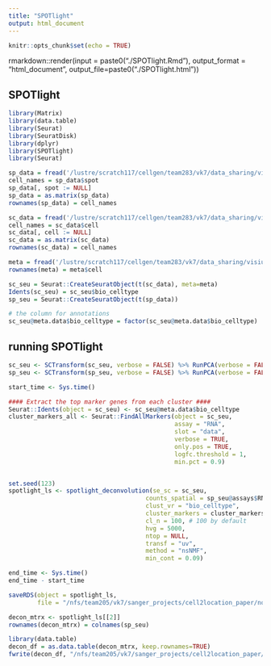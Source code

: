 ```yaml
---
title: "SPOTlight"
output: html_document
---
```


```r
knitr::opts_chunk$set(echo = TRUE)
```

rmarkdown::render(input = paste0("./SPOTlight.Rmd"), 
                  output_format = "html_document", 
                  output_file=paste0("./SPOTlight.html"))

## SPOTlight

```r
library(Matrix)
library(data.table)
library(Seurat)
library(SeuratDisk)
library(dplyr)
library(SPOTlight)
library(Seurat)
```

```r
sp_data = fread('/lustre/scratch117/cellgen/team283/vk7/data_sharing/visium/lowdens_synthetic_ST_fewcells/csv_export/seed10/sp_data_downsampled.tsv')
cell_names = sp_data$spot
sp_data[, spot := NULL]
sp_data = as.matrix(sp_data)
rownames(sp_data) = cell_names

sc_data = fread('/lustre/scratch117/cellgen/team283/vk7/data_sharing/visium/lowdens_synthetic_ST_fewcells/csv_export/seed10/sc_reference.tsv')
cell_names = sc_data$cell
sc_data[, cell := NULL]
sc_data = as.matrix(sc_data)
rownames(sc_data) = cell_names

meta = fread('/lustre/scratch117/cellgen/team283/vk7/data_sharing/visium/lowdens_synthetic_ST_fewcells/csv_export/seed10/sc_reference_annot.tsv', data.table = F)
rownames(meta) = meta$cell
```

```r
sc_seu = Seurat::CreateSeuratObject(t(sc_data), meta=meta)
Idents(sc_seu) = sc_seu$bio_celltype
sp_seu = Seurat::CreateSeuratObject(t(sp_data))
```

```r
# the column for annotations
sc_seu@meta.data$bio_celltype = factor(sc_seu@meta.data$bio_celltype)
```

## running SPOTlight

```r

sc_seu <- SCTransform(sc_seu, verbose = FALSE) %>% RunPCA(verbose = FALSE)
sp_seu <- SCTransform(sp_seu, verbose = FALSE) %>% RunPCA(verbose = FALSE)

start_time <- Sys.time()

#### Extract the top marker genes from each cluster ####
Seurat::Idents(object = sc_seu) <- sc_seu@meta.data$bio_celltype
cluster_markers_all <- Seurat::FindAllMarkers(object = sc_seu, 
                                              assay = "RNA",
                                              slot = "data",
                                              verbose = TRUE, 
                                              only.pos = TRUE, 
                                              logfc.threshold = 1,
                                              min.pct = 0.9)


set.seed(123)
spotlight_ls <- spotlight_deconvolution(se_sc = sc_seu,
                                      counts_spatial = sp_seu@assays$RNA@counts,
                                      clust_vr = "bio_celltype",
                                      cluster_markers = cluster_markers_all,
                                      cl_n = 100, # 100 by default
                                      hvg = 5000,
                                      ntop = NULL,
                                      transf = "uv",
                                      method = "nsNMF",
                                      min_cont = 0.09)

end_time <- Sys.time()
end_time - start_time
```

```r
saveRDS(object = spotlight_ls,
        file = "/nfs/team205/vk7/sanger_projects/cell2location_paper/notebooks/selected_results/benchmarking/lowdens_synthetic_ST_fewcells/SPOTlight/results_hvg5k.RDS")

decon_mtrx <- spotlight_ls[[2]]
rownames(decon_mtrx) = colnames(sp_seu)

library(data.table)
decon_df = as.data.table(decon_mtrx, keep.rownames=TRUE)
fwrite(decon_df, "/nfs/team205/vk7/sanger_projects/cell2location_paper/notebooks/selected_results/benchmarking/lowdens_synthetic_ST_fewcells/SPOTlight/results_hvg5k.csv")
```
